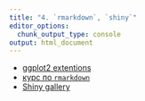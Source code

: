 ```yaml
---
title: "4. `rmarkdown`, `shiny`"
editor_options: 
  chunk_output_type: console
output: html_document
---
```


* [ggplot2 extentions](http://www.ggplot2-exts.org/gallery/)
* [курс по `rmarkdown`](https://agricolamz.github.io/2018_ANDAN_course_winter/)
* [Shiny gallery](https://shiny.rstudio.com/gallery/)